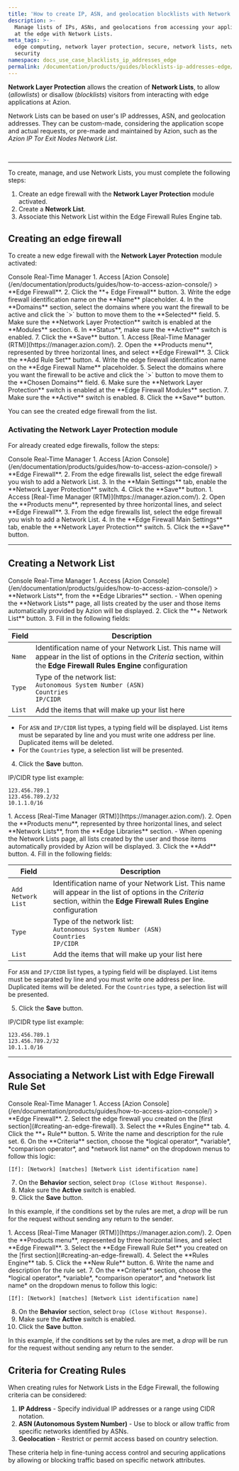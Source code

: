 ```yaml
---
title: 'How to create IP, ASN, and geolocation blocklists with Network Lists'
description: >-
  Manage lists of IPs, ASNs, and geolocations from accessing your applications
  at the edge with Network Lists.
meta_tags: >-
  edge computing, network layer protection, secure, network lists, network layer
  security
namespace: docs_use_case_blacklists_ip_addresses_edge
permalink: /documentation/products/guides/blocklists-ip-addresses-edge/
---
```



<InterfaceNote />

**Network Layer Protection** allows the creation of **Network Lists**, to allow (*allowlists*) or disallow (*blocklists*) visitors from interacting with edge applications at Azion. 

Network Lists can be based on user's IP addresses, ASN, and geolocation addresses. They can be custom-made, considering the application scope and actual requests, or pre-made and maintained by Azion, such as the *Azion IP Tor Exit Nodes Network List*.

<LinkButton link="/en/documentation/products/secure/edge-firewall/network-layer-protection/network-lists/" label="go to Network Lists reference" severity="secondary" />
<br/>
<LinkButton link="/en/documentation/products/secure/edge-firewall/network-layer-protection/" label="go to Network Layer Protection reference" severity="secondary" />

---

To create, manage, and use Network Lists, you must complete the following steps:

1. Create an edge firewall with the **Network Layer Protection** module activated.
2. Create a **Network List**.
3. Associate this Network List within the Edge Firewall Rules Engine tab.

## Creating an edge firewall

To create a new edge firewall with the **Network Layer Protection** module activated:

<Tabs client:visible>
    <Fragment slot="tab.console">Console</Fragment>
    <Fragment slot="tab.rtm">Real-Time Manager</Fragment>

<Fragment slot="panel.console">
1. Access [Azion Console](/en/documentation/products/guides/how-to-access-azion-console/) > **Edge Firewall**.
2. Click the **+ Edge Firewall** button.
3. Write the edge firewall identification name on the **Name** placeholder.
4. In the **Domains** section, select the domains where you want the firewall to be active and click the `>` button to move them to the **Selected** field.
5. Make sure the **Network Layer Protection** switch is enabled at the **Modules** section.
6. In **Status**, make sure the **Active** switch is enabled.
7. Click the **Save** button.
</Fragment>

<Fragment slot="panel.rtm">
1. Access [Real-Time Manager (RTM)](https://manager.azion.com/).
2. Open the **Products menu**, represented by three horizontal lines, and select **Edge Firewall**.
3. Click the **Add Rule Set** button.
4. Write the edge firewall identification name on the **Edge Firewall Name** placeholder.
5. Select the domains where you want the firewall to be active and click the `>` button to move them to the **Chosen Domains** field.
6. Make sure the **Network Layer Protection** switch is enabled at the **Edge Firewall Modules** section.
7. Make sure the **Active** switch is enabled.
8. Click the **Save** button.
</Fragment>

</Tabs>

You can see the created edge firewall from the list.

### Activating the Network Layer Protection module

For already created edge firewalls, follow the steps:

<Tabs client:visible>
    <Fragment slot="tab.console">Console</Fragment>
    <Fragment slot="tab.rtm">Real-Time Manager</Fragment>

<Fragment slot="panel.console">
1. Access [Azion Console](/en/documentation/products/guides/how-to-access-azion-console/) > **Edge Firewall**.
2. From the edge firewalls list, select the edge firewall you wish to add a Network List.
3. In the **Main Settings** tab, enable the **Network Layer Protection** switch.
4. Click the **Save** button.
</Fragment>

<Fragment slot="panel.rtm">
1. Access [Real-Time Manager (RTM)](https://manager.azion.com/).
2. Open the **Products menu**, represented by three horizontal lines, and select **Edge Firewall**.
3. From the edge firewalls list, select the edge firewall you wish to add a Network List.
4. In the **Edge Firewall Main Settings** tab, enable the **Network Layer Protection** switch.
5. Click the **Save** button.
</Fragment>

</Tabs>

---

## Creating a Network List

<Tabs client:visible>
    <Fragment slot="tab.console">Console</Fragment>
    <Fragment slot="tab.rtm">Real-Time Manager</Fragment>

<Fragment slot="panel.console">
1. Access [Azion Console](/en/documentation/products/guides/how-to-access-azion-console/) > **Network Lists**, from the **Edge Libraries** section.
- When opening the **Network Lists** page, all lists created by the user and those items automatically provided by Azion will be displayed.
2. Click the **+ Network List** button.
3. Fill in the following fields:

| Field              | Description                                                                                                                                                                |
|--------------------|----------------------------------------------------------------------------------------------------------------------------------------------------------------------------|
| `Name`             | Identification name of your Network List. This name will appear in the list of options in the *Criteria* section, within the **Edge Firewall Rules Engine** configuration  |
| `Type`             | Type of the network list: <br /> `Autonomous System Number (ASN)` <br /> `Countries` <br /> `IP/CIDR`                                                                      |
| `List`             | Add the items that will make up your list here                                                                                                                             |

- For `ASN` and `IP/CIDR` list types, a typing field will be displayed. List items must be separated by line and you must write one address per line. Duplicated items will be deleted.
- For the `Countries` type, a selection list will be presented.

4. Click the **Save** button.

IP/CIDR type list example:

```
123.456.789.1
123.456.789.2/32
10.1.1.0/16
```
</Fragment>

<Fragment slot="panel.rtm">
1. Access [Real-Time Manager (RTM)](https://manager.azion.com/).
2. Open the **Products menu**, represented by three horizontal lines, and select **Network Lists**, from the **Edge Libraries** section.
- When opening the Network Lists page, all lists created by the user and those items automatically provided by Azion will be displayed.
3. Click the **Add** button.
4. Fill in the following fields:

| Field              | Description                                                                                                                                                                |
|--------------------|----------------------------------------------------------------------------------------------------------------------------------------------------------------------------|
| `Add Network List` | Identification name of your Network List. This name will appear in the list of options in the *Criteria* section, within the **Edge Firewall Rules Engine** configuration  |
| `Type`             | Type of the network list: <br /> `Autonomous System Number (ASN)` <br /> `Countries` <br /> `IP/CIDR`                                                                      |
| `List`             | Add the items that will make up your list here                                                                                                                            |

For `ASN` and `IP/CIDR` list types, a typing field will be displayed. List items must be separated by line and you must write one address per line. Duplicated items will be deleted. For the `Countries` type, a selection list will be presented.

5. Click the **Save** button.

IP/CIDR type list example:

```
123.456.789.1
123.456.789.2/32
10.1.1.0/16
```
</Fragment>

</Tabs>

---

## Associating a Network List with Edge Firewall Rule Set

<Tabs client:visible>
    <Fragment slot="tab.console">Console</Fragment>
    <Fragment slot="tab.rtm">Real-Time Manager</Fragment>

<Fragment slot="panel.console">
1. Access [Azion Console](/en/documentation/products/guides/how-to-access-azion-console/) > **Edge Firewall**.
2. Select the edge firewall you created on the [first section](#creating-an-edge-firewall).
3. Select the **Rules Engine** tab.
4. Click the **+ Rule** button.
5. Write the name and description for the rule set.
6. On the **Criteria** section, choose the *logical operator*, *variable*, *comparison operator*, and *network list name* on the dropdown menus to follow this logic:

```
[If]: [Network] [matches] [Network List identification name]
```

7. On the **Behavior** section, select `Drop (Close Without Response)`.
8. Make sure the **Active** switch is enabled.
9. Click the **Save** button.

In this example, if the conditions set by the rules are met, a *drop* will be run for the request without sending any return to the sender.
</Fragment>

<Fragment slot="panel.rtm">
1. Access [Real-Time Manager (RTM)](https://manager.azion.com/).
2. Open the **Products menu**, represented by three horizontal lines, and select **Edge Firewall**. 
3. Select the **Edge Firewall Rule Set** you created on the [first section](#creating-an-edge-firewall).
4. Select the **Rules Engine** tab.
5. Click the **New Rule** button.
6. Write the name and description for the rule set.
7. On the **Criteria** section, choose the *logical operator*, *variable*, *comparison operator*, and *network list name* on the dropdown menus to follow this logic:

```
[If]: [Network] [matches] [Network List identification name]
```

8. On the **Behavior** section, select `Drop (Close Without Response)`.
9. Make sure the **Active** switch is enabled.
10. Click the **Save** button.

In this example, if the conditions set by the rules are met, a *drop* will be run for the request without sending any return to the sender.

</Fragment>

</Tabs>

## Criteria for Creating Rules

When creating rules for Network Lists in the Edge Firewall, the following criteria can be considered:

1. **IP Address** - Specify individual IP addresses or a range using CIDR notation.
2. **ASN (Autonomous System Number)** - Use to block or allow traffic from specific networks identified by ASNs.
3. **Geolocation** - Restrict or permit access based on country selection.

These criteria help in fine-tuning access control and securing applications by allowing or blocking traffic based on specific network attributes.